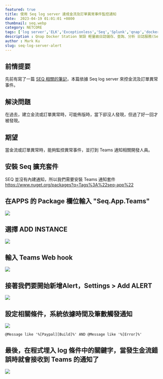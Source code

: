 ```yaml
---
featured: true
title: 使用 Seq log server 達成金流及訂單異常事件監控通知
date:  2023-04-19 01:01:01 +0800
thumbnail: seq.webp
category: NETCORE
tags: ['log server','ELK','Exceptionless','Seq','Splunk','qnap','docker','nlog','net core']
description : Qnap Docker Station 架設 輕量級日誌儲存、查詢、分析 日誌服務(Seq log server) - 本篇以 Net Core + Nlog 為例
author : Mark Ku
slug: seq-log-server-alert
---
```

## 前情提要
先前有寫了一篇 [SEQ 相關的筆記](https://blog.markkulab.net/2021/12/23/seq-log-server/)，本篇依據 Seq log server 來控金流及訂單異常事件。

## 解決問題
在過去，建立金流或訂單異常時，可能佈版時，當下卻沒人發現，但過了好一回才被發現。

## 期望
當金流或訂單異常時，能夠監控異常事件，並打到 Teams 通知相關開發人員。

## 安裝 Seq 擴充套件
SEQ 並沒有內建通知，所以我們需要安裝 Teams 通知套件  
https://www.nuget.org/packages?q=Tags%3A%22seq-app%22
## 在APPS 的 Package 欄位輸入 "Seq.App.Teams"
![](https://i.imgur.com/3lBLEwg.png)
## 選擇 ADD INSTANCE 
![](https://i.imgur.com/fIpsGDE.png)
## 輸入 Teams Web hook 
![](https://i.imgur.com/DeNJQiQ.png)
## 接著我們要開始新增Alert，Settings > Add ALERT
![](https://i.imgur.com/pGKhOhd.png)
## 設定相關條件，系統依據時間及筆數觸發通知
![](https://i.imgur.com/N1MZ0wB.png)
```
@Message like '%[Paypal][Build]%' AND @Message like '%[Error]%'
```
## 最後，在程式埋入 log 條件中的關鍵字，當發生金流錯誤時就會接收到 Teams 的通知了
![](https://i.imgur.com/IdbgyAW.png)


